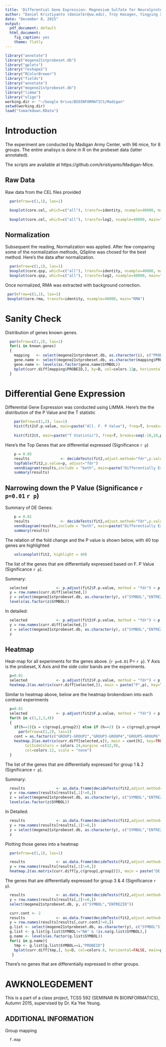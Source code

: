 ```yaml
---
title: 'Differential Gene Expression: Magnesium Sulfate for Neuralprotection'
author: "Daniel Kristiyanto (danielkr@uw.edu), Troy Hasagen, Yingying Xia"
date: "December 8, 2015"
output:
  pdf_document: default
  html_document:
    fig_caption: yes
    theme: flatly
---
```

```r
library("annotate")
library("mogene21stprobeset.db")
library("gplots")
library("reshape2")
library("RColorBrewer")
library("fields")
library("annotate")
library("mogene21stprobeset.db")
library("limma")
library("oligo")
working.dir <- "~/Google Drive/BIOINFORMATICS/Madigan"
setwd(working.dir)
load("tomarkdown.RData")

```

# Introduction
The experiment are conducted by Madigan Army Center, with 96 mice, for 8 groups.
The entire analisys is done in R on the probeset data (latter annotated).

The scripts are available at https://github.com/kristiyanto/Madigan-Mice.

## Raw Data
Raw data from the CEL files provided

```r
  par(mfrow=c(1,1), las=1)

  boxplot(core.cel, which=c("all"), transfo=identity, nsample=40000, main="Raw Data")
  
  boxplot(core.cel, which=c("all"), transfo=log2, nsample=40000, main="Raw Data (Log2)")
```

## Normalization
Subsequent the reading, Normalization was applied. After few comparing some of the normalization methods, QSpline was chosed for the best method. Here's the data after normalization.

```r
  par(mfrow=c(1,1), las=1)
  boxplot(core.qsp, which=c("all"), transfo=identity, nsample=40000, main="QSpline Normalized")
  boxplot(core.qsp, which=c("all"), transfo=log2, nsample=40000, main="QSspline Normalized (Log2)")
```

Once normalized, RMA was extracted with background correction.

```r
 par(mfrow=c(1,1), las=1)
 boxplot(core.rma, transfo=identity, nsample=40000, main="RMA")
```

# Sanity Check
Distribution of genes known genes.

```r
  
  par(mfrow=c(1,2), las=1)
  for(i in known.genes)
  {
    mapping   <- select(mogene21stprobeset.db, as.character(i), c("PROBEID"), keytype="ENTREZID")
    gene.name <- select(mogene21stprobeset.db, as.character(mapping$PROBEID), c("SYMBOL"))
    gene.name <- levels(as.factor(gene.name$SYMBOL))
    bplot(curr.diff[mapping$PROBEID,], by=D, col=colors.12p, horizontal=FALSE, main=paste(gene.name, "Entrez:",i))
  }
```


# Differential Gene Expression
Differential Gene Expression was conducted using LIMMA.
Here's the the distribution of the P Value and the T statistic

```r
    par(mfrow=c(1,2), las=1)
    hist(fit2$F.p.value, main=paste("All. F. P Value"), freq=T, breaks=seq(0,1,p), xlab="PValue", col=colors.12p)
    
    hist(fit2$t, main=paste("T Statistic"), freq=T, breaks=seq(-10,10,p), xlab="TStatistic", col=colors.12p)

```

Here's the Top Genes that are differential expressed (Significance `r p`)

```r
    p = 0.05
    results              <- decideTests(fit2,adjust.method="fdr",p.value=p)
    topTable(fit2,p.value=p, adjust="fdr")
    vennDiagram(results,include = "both", main=paste("Differentially Expressed. P=",p))
    summary(results)
```

## Narrowing down the P Value (Significance `r p=0.01` `r p`)
Summary of DE Genes:

```r
    p = 0.01
    results              <- decideTests(fit2,adjust.method="fdr",p.value=p)
    vennDiagram(results,include = "both", main=paste("Differentially Expressed. P=",p))
    summary(results)
```

The relation of the fold change and the P value is shown below, with 40 top genes are highlighted

```r
    volcanoplot(fit2, highlight = 40)
```

The list of the genes that are differentially expressed based on F. P Value (Significance `r p`). 

Summary:

```r
  selected             <- p.adjust(fit2$F.p.value, method = "fdr") < p  # P Adj ####
  y = row.names(curr.diff[selected,])
  z = select(mogene21stprobeset.db, as.character(y), c("SYMBOL","ENTREZID"))
  levels(as.factor(z$SYMBOL))

```

In detailed:

```r
  selected             <- p.adjust(fit2$F.p.value, method = "fdr") < p  # P Adj ####
  y = row.names(curr.diff[selected,])
  z = select(mogene21stprobeset.db, as.character(y), c("SYMBOL","ENTREZID"))
  z
```

## Heatmap
Heat-map for all experiments for the genes above. (`r p=0.01` P= `r p`). Y Axis is the probeset, X Axis and the side color bands are the experiments.

```r
  p=0.01
  selected             <- p.adjust(fit2$F.p.value, method = "fdr") < p  # P Adj ####
  heatmap.2(as.matrix(curr.diff[selected,]), main = paste("P",p), key=TRUE, symkey=FALSE, density.info="none", trace="none", ColSideColors = colors.96,margins =c(12,9), col=colors.12, scale = "none")
```

Similar to heatmap above, below are the heatmap brokendown into each contrast experiments

```r
  p=0.01
  selected             <- p.adjust(fit2$F.p.value, method = "fdr") < p  # P Adj ####
  for(h in c(1,2,3,4))
  {
    if(h==1){s = c(group1,group2)} else if (h==2) {s = c(group3,group4)} else if (h==3) {s = c(group5,group6)} else {s=c(group7,group8)}
      par(mfrow=c(1,2), las=1)
    cont = as.factor(c("GROUP1-GROUP2","GROUP3-GROUP4","GROUP5-GROUP6","GROUP7-GROUP8"))
    heatmap.2(as.matrix(curr.diff[selected,s]), main = cont[h], key=TRUE, symkey=FALSE, density.info="none", trace="none",
         ColSideColors = colors.24,margins =c(12,9),
         col=colors.12, scale = "none")
  }

```



The list of the genes that are differentially expressed for group 1 & 2 (Significance `r p`).

Summary:

```r
  results              <- as.data.frame(decideTests(fit2,adjust.method="fdr",p.value=p))
  y = row.names(results[results[,1]!=0,])
  z = select(mogene21stprobeset.db, as.character(y), c("SYMBOL","ENTREZID"))
  levels(as.factor(z$SYMBOL))
```

In Detailed:

```r
  results              <- as.data.frame(decideTests(fit2,adjust.method="fdr",p.value=p))
  y = row.names(results[results[,1]!=0,])
  z = select(mogene21stprobeset.db, as.character(y), c("SYMBOL","ENTREZID"))
  z
```

Plotting those genes into a heatmap

```r
  par(mfrow=c(1,1), las=1)

  results              <- as.data.frame(decideTests(fit2,adjust.method="fdr",p.value=p))
  y = row.names(results[results[,1]!=0,])
  heatmap.2(as.matrix(curr.diff[y,c(group1,group2)]), main = paste("DE in Group 3 & 4. P value=",p), key=TRUE, symkey=FALSE, density.info="none", trace="none", ColSideColors = colors.24,margins =c(12,9), col=colors.12, scale = "none")
```

The genes that are differentially expressed for group 3 & 4 (Significance `r p`).

```r
  results              <- as.data.frame(decideTests(fit2,adjust.method="fdr",p.value=p))
  y = row.names(results[results[,2]!=0,])
  select(mogene21stprobeset.db, y, c("SYMBOL","ENTREZID"))
```


```r
  curr.cont <- 2
  results              <- as.data.frame(decideTests(fit2,adjust.method="fdr",p.value=p))
  y = row.names(results[results[,curr.cont]!=0,])
  g.list <- select(mogene21stprobeset.db, as.character(y), c("SYMBOL"))
  g.list <- g.list[g.list$SYMBOL!="NA" & !is.na(g.list$SYMBOL),]
  g.name <- levels(as.factor(g.list$SYMBOL))
  for(i in g.name){
    tmp <- g.list[g.list$SYMBOL==i,"PROBEID"]
    bplot(curr.diff[tmp,], by=D, col=colors.8, horizontal=FALSE, main=paste(i))
   }

```

There's no genes that are differentially expressed in other groups.

# AWKNOLEGDEMENT
This is a part of a class project, TCSS 592 (SEMINAR IN BIOINFORMATICS), Autumn 2015, supervised by Dr. Ka Yee Yeung.


## ADDITIONAL INFORMATION
Group mapping

```r
  f.map
```

